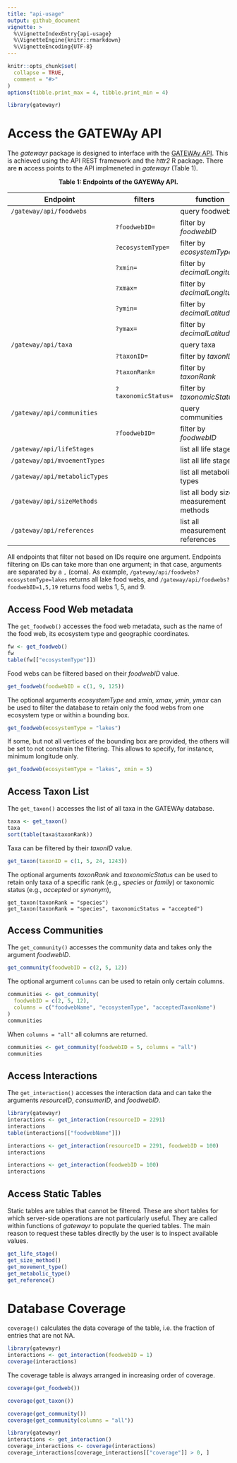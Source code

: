 ```yaml
---
title: "api-usage"
output: github_document
vignette: >
  %\VignetteIndexEntry{api-usage}
  %\VignetteEngine{knitr::rmarkdown}
  %\VignetteEncoding{UTF-8}
---
```


```r
knitr::opts_chunk$set(
  collapse = TRUE,
  comment = "#>"
)
options(tibble.print_max = 4, tibble.print_min = 4)
```

```r
library(gatewayr)
```

# Access the GATEWAy API
The _gatewayr_ package is designed to interface with the [GATEWAy API](http://localhost:8000/gateway/api/).
This is achieved using the API REST framework and the _httr2_ R package.
There are **n** access points to the API implmeneted in _gatewayr_ (Table 1).

<p style="text-align: center; font-weight: bold;">Table 1: Endpoints of the GAYEWAy API.</p>
| **Endpoint** | **filters** | **function** |
| ------------ | ----------- | ------------ |
|`/gateway/api/foodwebs` |   | query foodwebs |
| | `?foodwebID=` | filter by _foodwebID_|
| | `?ecosystemType=` | filter by _ecosystemType_|
| | `?xmin=` | filter by _decimalLongitude_|
| | `?xmax=` | filter by _decimalLongitude_|
| | `?ymin=` | filter by _decimalLatitude_|
| | `?ymax=` | filter by _decimalLatitude_|
|`/gateway/api/taxa` | | query taxa|
| | `?taxonID=` | filter by _taxonID_|
| | `?taxonRank=` | filter by _taxonRank_|
| | `?taxonomicStatus=` | filter by _taxonomicStatus_|
|`/gateway/api/communities` | | query communities |
| | `?foodwebID=` | filter by _foodwebID_ |
|`/gateway/api/lifeStages` | | list all life stages |
|`/gateway/api/mvoementTypes` | | list all life stages |
|`/gateway/api/metabolicTypes` | | list all metabolic types |
|`/gateway/api/sizeMethods` | | list all body size measurement methods |
|`/gateway/api/references` | | list all measurement references |



All endpoints that filter not based on IDs require one argument.
Endpoints filtering on IDs can take more than one argument; in that case, arguments are separated by a `,` (coma).
As example, `/gateway/api/foodwebs?ecosystemType=lakes` returns all lake food webs, and `/gateway/api/foodwebs?foodwebID=1,5,19` returns food webs 1, 5, and 9.

## Access Food Web metadata
The `get_foodweb()` accesses the food web metadata, such as the name of the food web, its ecosystem type and geographic coordinates.
```r
fw <- get_foodweb()
fw
table(fw[["ecosystemType"]])
```
Food webs can be filtered based on their _foodwebID_ value.
```r
get_foodweb(foodwebID = c(1, 9, 125))
```
The optional arguments _ecosystemType_ and _xmin_, _xmax_, _ymin_, _ymax_ can be used to filter the database to retain only the food webs from one ecosystem type or within a bounding box.
```r
get_foodweb(ecosystemType = "lakes")
```
If some, but not all vertices of the bounding box are provided, the others will be set to not constrain the filtering.
This allows to specify, for instance, minimum longitude only.
```r
get_foodweb(ecosystemType = "lakes", xmin = 5)
```

## Access Taxon List
The `get_taxon()` accesses the list of all taxa in the GATEWAy database.
```r
taxa <- get_taxon()
taxa
sort(table(taxa$taxonRank))
```
Taxa can be filtered by their _taxonID_ value.
```r
get_taxon(taxonID = c(1, 5, 24, 1243))
```
The optional arguments _taxonRank_ and _taxonomicStatus_ can be used to retain only taxa of a specific rank (e.g., _species_ or _family_) or taxonomic status (e.g., _accepted_ or _synonym_),
```taxa-filtering-1
get_taxon(taxonRank = "species")
get_taxon(taxonRank = "species", taxonomicStatus = "accepted")
```

## Access Communities
The `get_community()` accesses the community data and takes only the argument _foodwebID_.
```r
get_community(foodwebID = c(2, 5, 12))
```
The optional argument `columns` can be used to retain only certain columns.
```r
communities <- get_community(
  foodwebID = c(2, 5, 12),
  columns = c("foodwebName", "ecosystemType", "acceptedTaxonName")
)
communities
```
When `columns = "all"` all columns are returned.
```r
communities <- get_community(foodwebID = 5, columns = "all")
communities
```

## Access Interactions
The `get_interaction()` accesses the interaction data and can take the arguments _resourceID_, _consumerID_, and _foodwebID_.

```r
library(gatewayr)
interactions <- get_interaction(resourceID = 2291)
interactions
table(interactions[["foodwebName"]])
```

```r
interactions <- get_interaction(resourceID = 2291, foodwebID = 100)
interactions
```

```r
interactions <- get_interaction(foodwebID = 100)
interactions
```

## Access Static Tables
Static tables are tables that cannot be filtered.
These are short tables for which server-side operations are not particularly useful.
They are called within functions of _gatewayr_ to populate the queried tables.
The main reason to request these tables directly by the user is to inspect available values.
```r
get_life_stage()
get_size_method()
get_movement_type()
get_metabolic_type()
get_reference()
```

# Database Coverage

`coverage()` calculates the data coverage of the table, i.e. the fraction of entries that are not NA.
```r
library(gatewayr)
interactions <- get_interaction(foodwebID = 1)
coverage(interactions)
```
The coverage table is always arranged in increasing order of coverage.

```r
coverage(get_foodweb())
```

```r
coverage(get_taxon())
```

```r
coverage(get_community())
coverage(get_community(columns = "all"))
```

```r
library(gatewayr)
interactions <- get_interaction()
coverage_interactions <- coverage(interactions)
coverage_interactions[coverage_interactions[["coverage"]] > 0, ]
```

